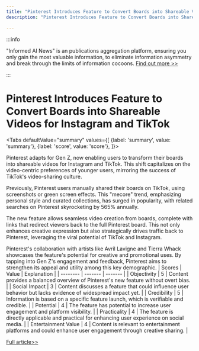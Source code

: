 ```yaml
---
title: "Pinterest Introduces Feature to Convert Boards into Shareable Videos for Instagram and TikTok"
description: "Pinterest Introduces Feature to Convert Boards into Shareable Videos for Instagram and TikTok"

---
```



:::info

"Informed AI News" is an publications aggregation platform, ensuring you only gain the most valuable information, to eliminate information asymmetry and break through the limits of information cocoons.  [Find out more >>](/)

:::

# Pinterest Introduces Feature to Convert Boards into Shareable Videos for Instagram and TikTok


<Tabs
	defaultValue="summary"
	values={[
	{label: 'summary', value: 'summary'},
	{label: 'score', value: 'score'},
]}>
<TabItem value="summary">


Pinterest adapts for Gen Z, now enabling users to transform their boards into shareable videos for Instagram and TikTok. This shift capitalizes on the video-centric preferences of younger users, mirroring the success of TikTok's video-sharing culture.

Previously, Pinterest users manually shared their boards on TikTok, using screenshots or green screen effects. This "mecore" trend, emphasizing personal style and curated collections, has surged in popularity, with related searches on Pinterest skyrocketing by 565% annually.

The new feature allows seamless video creation from boards, complete with links that redirect viewers back to the full Pinterest board. This not only enhances creative expression but also strategically drives traffic back to Pinterest, leveraging the viral potential of TikTok and Instagram.

Pinterest's collaboration with artists like Avril Lavigne and Tierra Whack showcases the feature's potential for creative and promotional uses. By tapping into Gen Z's engagement and feedback, Pinterest aims to strengthen its appeal and utility among this key demographic.
</TabItem>
<TabItem value="score">
	| Scores     | Value   | Explanation |
	| -------- | ------- | ------- |
	| Objectivity  | 5    | Content provides a balanced overview of Pinterest's new feature without overt bias.    |
	| Social Impact | 3     | Content discusses a feature that could influence user behavior but lacks evidence of widespread impact yet.    |
	| Credibility    | 5    | Information is based on a specific feature launch, which is verifiable and credible.    |
	| Potential    | 4    | The feature has potential to increase user engagement and platform visibility.    |
	| Practicality    | 4    | The feature is directly applicable and practical for enhancing user experience on social media.    |
	| Entertainment Value    | 4    | Content is relevant to entertainment platforms and could enhance user engagement through creative sharing.    |
</TabItem>
</Tabs>

[Full article>>](https://techcrunch.com/2024/06/25/inspired-by-gen-z-pinterest-users-can-now-turn-boards-into-videos-for-sharing-on-instagram-and-tiktok/)
